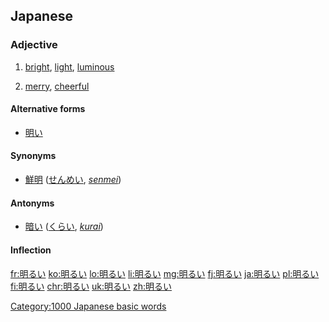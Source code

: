 ==Japanese==
{{ja-kanjitab|明}}

===Adjective===
{{ja-adj|infl=i|hira=あかるい}}

# [[bright]], [[light]], [[luminous]]
#: {{usex|'''明るい'''[[日差し]]が[[あたり]]を[[照らす|照ら]]していた。|tr='''あかるい'''ひざしがあたりをてらしていた。<br/>'''''akarui''' hizashi ga atari wo terashite ita.''|t=The '''bright''' sunshine illuminated the area.|lang=ja}}
# [[merry]], [[cheerful]]
#: {{usex|[[電話]]の[[向こう]]から'''明るい'''[[声]]が[[返る|返っ]]てきた。|tr=でんわのむこうから'''あかるい'''こえがかえってきた。<br/>''denwa no mukō kara '''akarui''' koe ga kaette kita.''|t=A '''cheerful''' voice answered the phone.|lang=ja}}

====Alternative forms====
* [[明い]]

====Synonyms====
* [[鮮明]] ([[せんめい]], ''[[senmei]]'')

====Antonyms====
* [[暗い]] ([[くらい]], ''[[kurai]]'')

====Inflection====
{{ja-i|明る|あかる|akaru}}

[[Category:1000 Japanese basic words]]

[[fr:明るい]]
[[ko:明るい]]
[[lo:明るい]]
[[li:明るい]]
[[mg:明るい]]
[[fj:明るい]]
[[ja:明るい]]
[[pl:明るい]]
[[fi:明るい]]
[[chr:明るい]]
[[uk:明るい]]
[[zh:明るい]]